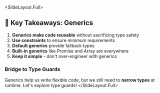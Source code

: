 
<SlideLayout.Full>
## 🎯 Key Takeaways: Generics

1. **Generics make code reusable** without sacrificing type safety
2. **Use constraints** to ensure minimum requirements
3. **Default generics** provide fallback types
4. **Built-in generics** like Promise<T> and Array<T> are everywhere
5. **Keep it simple** - don't over-engineer with generics

### Bridge to Type Guards
Generics help us write flexible code, but we still need to **narrow types** at runtime. Let's explore type guards!
</SlideLayout.Full>